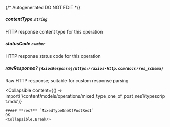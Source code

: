 {/* Autogenerated DO NOT EDIT  */}

##### **contentType** `string`
HTTP response content type for this operation

##### **statusCode** `number`
HTTP response status code for this operation

##### **rawResponse?** `[AxiosResponse](https://axios-http.com/docs/res_schema)`
Raw HTTP response; suitable for custom response parsing

<Collapsible
    content={() => import('/content/models/operations/mixed_type_one_of_post_res1/typescript.mdx')}
>
    ##### **res?** `MixedTypeOneOfPostRes1`
    OK
    <Collapsible.Break/>
</Collapsible>

